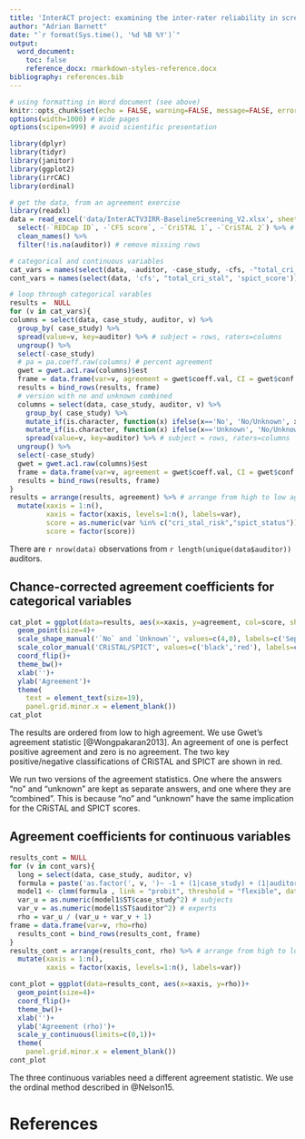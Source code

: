 ---
title: 'InterACT project: examining the inter-rater reliability in screening'
author: "Adrian Barnett"
date: "`r format(Sys.time(), '%d %B %Y')`"
output:
  word_document:
    toc: false
    reference_docx: rmarkdown-styles-reference.docx
bibliography: references.bib
---

```{r setup, include=FALSE}
# using formatting in Word document (see above)
knitr::opts_chunk$set(echo = FALSE, warning=FALSE, message=FALSE, error=FALSE, comment='', dpi=500)
options(width=1000) # Wide pages
options(scipen=999) # avoid scientific presentation

library(dplyr)
library(tidyr)
library(janitor)
library(ggplot2)
library(irrCAC)
library(ordinal)

# get the data, from an agreement exercise
library(readxl)
data = read_excel('data/InterACTV3IRR-BaselineScreening_V2.xlsx', sheet=2) %>%
  select(-`REDCap ID`, -`CFS score`, -`CriSTAL 1`, -`CriSTAL 2`) %>% # remove a few variables
  clean_names() %>%
  filter(!is.na(auditor)) # remove missing rows

# categorical and continuous variables
cat_vars = names(select(data, -auditor, -case_study, -cfs, -"total_cri_stal", -'spict_score')) # list of all categorical variables 
cont_vars = names(select(data, 'cfs', "total_cri_stal", 'spict_score'))

# loop through categorical varables
results =  NULL
for (v in cat_vars){
columns = select(data, case_study, auditor, v) %>%
  group_by( case_study) %>%
  spread(value=v, key=auditor) %>% # subject = rows, raters=columns
  ungroup() %>%
  select(-case_study)
  # pa = pa.coeff.raw(columns) # percent agreement
  gwet = gwet.ac1.raw(columns)$est
  frame = data.frame(var=v, agreement = gwet$coeff.val, CI = gwet$conf.int, type=1)
  results = bind_rows(results, frame)
  # version with no and unknown combined
  columns = select(data, case_study, auditor, v) %>%
    group_by( case_study) %>%
    mutate_if(is.character, function(x) ifelse(x=='No', 'No/Unknown', x)) %>%
    mutate_if(is.character, function(x) ifelse(x=='Unknown', 'No/Unknown', x)) %>%
    spread(value=v, key=auditor) %>% # subject = rows, raters=columns
  ungroup() %>%
  select(-case_study)
  gwet = gwet.ac1.raw(columns)$est
  frame = data.frame(var=v, agreement = gwet$coeff.val, CI = gwet$conf.int, type=2)
  results = bind_rows(results, frame)
}
results = arrange(results, agreement) %>% # arrange from high to low agreement
  mutate(xaxis = 1:n(),
         xaxis = factor(xaxis, levels=1:n(), labels=var),
         score = as.numeric(var %in% c("cri_stal_risk","spict_status"))+1,
         score = factor(score))
```

There are `r nrow(data)` observations from `r length(unique(data$auditor))` auditors.

## Chance-corrected agreement coefficients for categorical variables

```{r, fig.width=10, fig.height=8}
cat_plot = ggplot(data=results, aes(x=xaxis, y=agreement, col=score, shape=factor(type)))+
  geom_point(size=4)+
  scale_shape_manual('`No` and `Unknown`', values=c(4,0), labels=c('Separate','Combined'))+
  scale_color_manual('CRiSTAL/SPICT', values=c('black','red'), labels=c('No','Yes'))+
  coord_flip()+
  theme_bw()+
  xlab('')+
  ylab('Agreement')+
  theme(
    text = element_text(size=19),
    panel.grid.minor.x = element_blank())
cat_plot
```

The results are ordered from low to high agreement. We use Gwet's agreement statistic [@Wongpakaran2013]. An agreement of one is perfect positive agreement and zero is no agreement. The two key positive/negative classifications of CRiSTAL and SPICT are shown in red.

We run two versions of the agreement statistics. One where the answers "no" and "unknown" are kept as separate answers, and one where they are "combined". This is because "no" and "unknown" have the same implication for the CRiSTAL and SPICT scores.

## Agreement coefficients for continuous variables

```{r}
results_cont = NULL
for (v in cont_vars){
  long = select(data, case_study, auditor, v) 
  formula = paste('as.factor(', v, ')~ -1 + (1|case_study) + (1|auditor)', sep = '')
  model1 <- clmm(formula , link = "probit", threshold = "flexible", data=long)
  var_u = as.numeric(model1$ST$case_study^2) # subjects
  var_v = as.numeric(model1$ST$auditor^2) # experts
  rho = var_u / (var_u + var_v + 1)
frame = data.frame(var=v, rho=rho)
  results_cont = bind_rows(results_cont, frame)
}  
results_cont = arrange(results_cont, rho) %>% # arrange from high to low rho
  mutate(xaxis = 1:n(),
         xaxis = factor(xaxis, levels=1:n(), labels=var))
```

```{r, fig.height=3}
cont_plot = ggplot(data=results_cont, aes(x=xaxis, y=rho))+
  geom_point(size=4)+
  coord_flip()+
  theme_bw()+
  xlab('')+
  ylab('Agreement (rho)')+
  scale_y_continuous(limits=c(0,1))+
  theme(
    panel.grid.minor.x = element_blank())
cont_plot
```

The three continuous variables need a different agreement statistic. We use the ordinal method described in @Nelson15. 

# References

